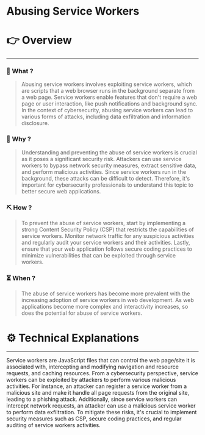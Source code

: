 # Abusing Service Workers


# 👉 Overview

---

### 👀 What ?

> Abusing service workers involves exploiting service workers, which are scripts that a web browser runs in the background separate from a web page. Service workers enable features that don't require a web page or user interaction, like push notifications and background sync. In the context of cybersecurity, abusing service workers can lead to various forms of attacks, including data exfiltration and information disclosure.
> 

### 🧐 Why ?

> Understanding and preventing the abuse of service workers is crucial as it poses a significant security risk. Attackers can use service workers to bypass network security measures, extract sensitive data, and perform malicious activities. Since service workers run in the background, these attacks can be difficult to detect. Therefore, it's important for cybersecurity professionals to understand this topic to better secure web applications.
> 

### ⛏️ How ?

> To prevent the abuse of service workers, start by implementing a strong Content Security Policy (CSP) that restricts the capabilities of service workers. Monitor network traffic for any suspicious activities and regularly audit your service workers and their activities. Lastly, ensure that your web application follows secure coding practices to minimize vulnerabilities that can be exploited through service workers.
> 

### ⏳ When ?

> The abuse of service workers has become more prevalent with the increasing adoption of service workers in web development. As web applications become more complex and interactivity increases, so does the potential for abuse of service workers.
> 

# ⚙️ Technical Explanations

---

Service workers are JavaScript files that can control the web page/site it is associated with, intercepting and modifying navigation and resource requests, and caching resources. From a cybersecurity perspective, service workers can be exploited by attackers to perform various malicious activities. For instance, an attacker can register a service worker from a malicious site and make it handle all page requests from the original site, leading to a phishing attack. Additionally, since service workers can intercept network requests, an attacker can use a malicious service worker to perform data exfiltration. To mitigate these risks, it's crucial to implement security measures such as CSP, secure coding practices, and regular auditing of service workers activities.
